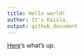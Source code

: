 ```yaml
---
title: Hello world!
author: It's Kaisla.
output: github_document
---
```


[Here](https://kjoanna.github.io/IODS-project/)'s what's up.

